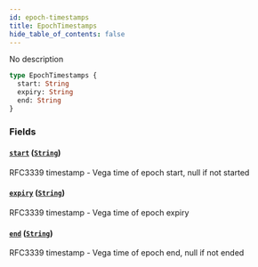 ```yaml
---
id: epoch-timestamps
title: EpochTimestamps
hide_table_of_contents: false
---
```



No description

```graphql
type EpochTimestamps {
  start: String
  expiry: String
  end: String
}
```


### Fields

#### [`start`](#) ([`String`](/docs/testnet/graphql/scalars/string))

RFC3339 timestamp - Vega time of epoch start, null if not started


#### [`expiry`](#) ([`String`](/docs/testnet/graphql/scalars/string))

RFC3339 timestamp - Vega time of epoch expiry


#### [`end`](#) ([`String`](/docs/testnet/graphql/scalars/string))

RFC3339 timestamp - Vega time of epoch end, null if not ended




